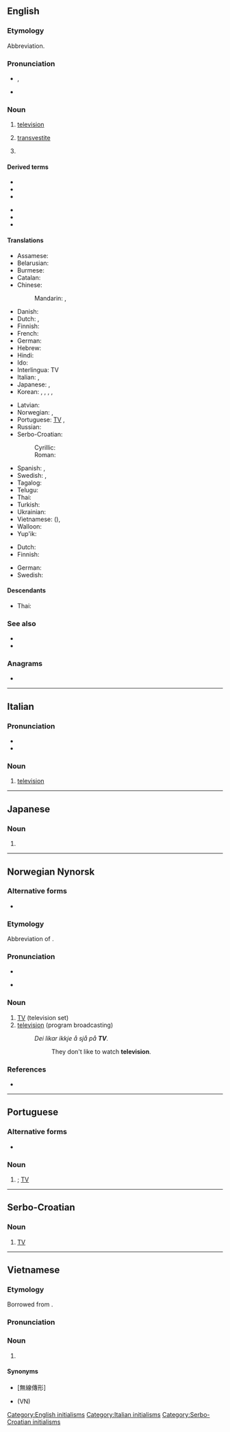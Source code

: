 ==English==

===Etymology===
Abbreviation.
===Pronunciation===
* {{enPR|tē'vē'}}, {{IPA|/ˈtiːˈviː/|lang=en}}
* {{a|Southern US}} {{IPA|/ˈti.vi/|lang=en}}

===Noun===
{{en-noun}}

# {{lb|en|colloquial|initialism|abbreviation|chiefly|_|US}} [[television]]
#: {{ux|en|I saw an ad for that on '''TV'''.}}
# {{lb|en|initialism|abbreviation|chiefly|_|US}} [[transvestite]]
# {{lb|en|physiology}} {{initialism of|tidal volume|lang=en}}

====Derived terms====
{{der-top}}
* {{l|en|made-for-TV}}
* {{l|en|TVaholic}}
* {{l|en|TV dinner}}
{{der-mid}}
* {{l|en|TV evangelism}}
* {{l|en|TV evangelist}}
* {{l|en|TV land}}
{{der-bottom}}

====Translations====
{{trans-top|abbreviation for television}}
* Assamese: {{t|as|টিভি}}
* Belarusian: {{t|be|ТБ|n|sc=Cyrl}}
* Burmese: {{t|my|တီဗီ}}
* Catalan: {{t+|ca|TV}}
* Chinese:
*: Mandarin: {{t+|cmn|電視|sc=Hani}}, {{t+|cmn|电视|tr=diànshì|sc=Hani}}
* Danish: {{t+|da|tv|n}}
* Dutch: {{t+|nl|tv|f}}, {{t|nl|teevee|f}}
* Finnish: {{t+|fi|TV}}
* French: {{t+|fr|télé|f}}
* German: {{t+|de|TV|n}}
* Hebrew: {{t+|he|טלוויזיה|f|tr=televizia}}
* Hindi: {{t|hi|टीवी|m|sc=Deva}}
* Ido: {{t+|io|TV}}
* Interlingua: TV
* Italian: {{t+|it|TV|f}}, {{t|it|tivù|f}}
* Japanese: {{t+|ja|テレビ|tr=terebi}}, {{t+|ja|テレビジョン|tr=terebijon|sc=Jpan}}
* Korean: {{t|ko|텔레비}}, {{t+|ko|티브이}}, {{t|ko|티비}}, {{t+|ko|텔레비전}}, {{t|ko|티뷔}}
{{trans-mid}}
* Latvian: {{t|lv|TV}}
* Norwegian: {{t|no|TV}}, {{t|no|teve}}
* Portuguese: [[TV#Portuguese|TV]] {{g|f}}, {{t+|pt|tevê|f}}
* Russian: {{t+|ru|ТВ|n}}
* Serbo-Croatian:
*: Cyrillic: {{t|sh|ТВ|sc=Cyrl}}
*: Roman: {{t|sh|TV}}
* Spanish: {{t+|es|tele}}, {{t+|es|tv|f}}
* Swedish: {{t+|sv|tv}}, {{t+|sv|teve}}
* Tagalog: {{t|tl|TV}}
* Telugu: {{t|te|టీ.వీ.}}
* Thai: {{t+|th|ทีวี}}
* Turkish: {{t+|tr|TV}}
* Ukrainian: {{t|uk|ТБ|n|sc=Cyrl}}
* Vietnamese: {{t+|vi|truyền hình}} ({{t|vi|傳形|sc=Hani}}), {{t+|vi|TV}}
* Walloon: {{t+|wa|tévé|f}}
* Yup'ik: {{t|esu|tiiviiq}}
{{trans-bottom}}

{{trans-top|abbreviation for transvestite}}
* Dutch: {{t|nl|travo|m}}
* Finnish: {{t+|fi|transu}}
{{trans-mid}}
* German: {{t+|de|Transe|f}}
* Swedish: {{t+|sv|T}}
{{trans-bottom}}

====Descendants====
* Thai: {{th-l|ทีวี}}

===See also===
* {{l|en|telly}}
* {{l|en|tranny}}

===Anagrams===
* {{anagrams|en|a=tv|VT|Vt.|v.t.|vt|vt.}}

[[Category:English initialisms]]

----

==Italian==

===Pronunciation===
* {{IPA|/tiˈvu/|[t̪iˈvu]|lang=it}}
* {{rhymes|u|lang=it}}

===Noun===
{{it-noun|f|-}}

# {{lb|it|informal}} [[television]]
#: {{syn|it|televisione|tivù}}

[[Category:Italian initialisms]]

----

==Japanese==

===Noun===
{{ja-noun|テレビ}}

# {{abbreviation of|lang=ja|テレビ||TV|sort=てれび}}

----

==Norwegian Nynorsk==

===Alternative forms===
* {{l|nn|tv}}

===Etymology===
Abbreviation of {{m|nn|televisjon}}.

===Pronunciation===
* {{IPA|/ˈteːˈʋeː/|lang=nn}}
* {{a|Standard Eastern}} {{IPA|[ˈtêːˈʋěː]|lang=nn}}

===Noun===
{{nn-noun-m1|stem=TV-}}

# [[#English TV|TV]] (television set)
# [[television]] (program broadcasting)
#: ''Dei likar ikkje å sjå på '''TV'''.''
#:: They don't like to watch '''television'''.

===References===
* {{R:Dokumentasjonsprosjektet|lang=nn}}

----

==Portuguese==

===Alternative forms===
* {{l|pt|tv}}

===Noun===
{{pt-noun|f|s}}

# {{initialism of|televisão|lang=pt|nodot=1}}; [[TV#English|TV]]

----

==Serbo-Croatian==

===Noun===
{{sh-noun|g=m}}

# [[TV#English|TV]]

[[Category:Serbo-Croatian initialisms]]

----

==Vietnamese==

===Etymology===
Borrowed from {{bor|vi|en|TV}}.

===Pronunciation===
{{vi-pron|ti-vi}}

===Noun===
{{vi-noun|cls=chiếc}}

# {{initialism of|ti-vi|lang=vi}}

====Synonyms====
* {{l|vi|vô tuyến truyền hình}} [無線傳形]
* {{l|vi|truyền hình}} (VN)